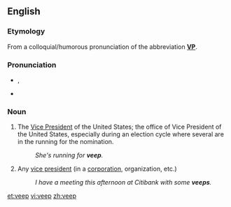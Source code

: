 ==English==

===Etymology===
From a colloquial/humorous pronunciation of the abbreviation '''[[VP]]'''.

===Pronunciation===
* {{enPR|vēp}}, {{IPA|/viːp/|lang=en}}
* {{rhymes|iːp|lang=en}}

===Noun===
{{en-noun}}

# {{context|informal|lang=en}} The [[Vice President]] of the United States; the office of Vice President of the United States, especially during an election cycle where several are in the running for the nomination.
#: ''She's running for '''veep'''.''
# {{context|informal|lang=en}} Any [[vice president]] (in a [[corporation]], organization, etc.)
#: ''I have a meeting this afternoon at Citibank with some '''veeps'''.''

[[et:veep]]
[[vi:veep]]
[[zh:veep]]